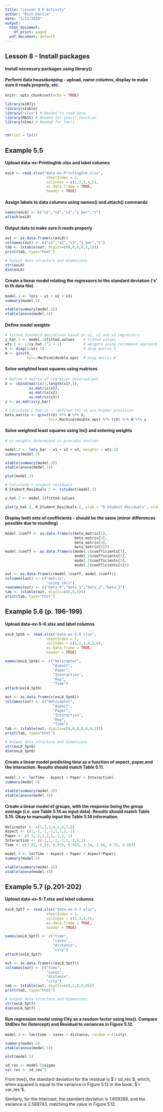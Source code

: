 ```yaml
---
title: "Lesson 8 R Activity"
author: "Rick Davila"
date: "5/11/2020"
output:
  html_document:
    df_print: paged
  pdf_document: default
---
```


## Lesson 8 - Install packages
#### Install necessary packages using library()
#### Perform data housekeeping - upload, name columns, display to make sure it reads properly, etc. 

```r
knitr::opts_chunk$set(echo = TRUE)

library(e1071)
library(xtable)
library("xlsx") # Needed to read data
library(MASS) # Needed for ginv() function
library(nlme) # Needed for lme()


rm(list = ls())

```

## Example 5.5
#### Upload data-ex-PrintingInk.xlsx and label columns

```r

exL8 <- read.xlsx("data-ex-PrintingInk.xlsx",
                   sheetIndex = 1, 
                   colIndex = c(1,2,3,4,5), 
                   as.data.frame = TRUE, 
                   header = TRUE)

```

#### Assign labels to data columns using names() and attach() commands

```r

names(exL8) <- c("x1","x2","x3","y_bar","s")
attach(exL8)

```

#### Output data to make sure it reads properly

```r

out <- as.data.frame(c(exL8))
colnames(out) <- c("x1","x2","x3","y_bar","s")
tab <- (xtable(out, digits=c(0,0,0,0,1,1)))
print(tab, type="html")

# Output data structure and dimensions
str(exL8)
dim(exL8)

```

#### Create a linear model relating the regressors to the standard deviation ('s' in th data file)

```r


model.1 <- lm(s ~ x1 + x2 + x3) 
summary(model.1)

xtable(summary(model.1))
xtable(anova(model.1))

```

#### Define model weights

```r

# fitted standard deviations based on x1, x2 and x3 regressors
y_hat.1 <- model.1$fitted.values    # fitted values
wts.1 <- 1/(y_hat.1^2 + 1)          # weights using recommend approach
V <- diag(1/wts.1)                  # diag matrix V
W <- ginv(V, 
          tol=.Machine$double.eps)  # diag matrix W

```

#### Solve weighted least squares using matrices

```r

# Define X matrix of regressor observations
X <- cbind(matrix(1,length(x1),1),
           as.matrix(x1),
           as.matrix(x2),
           as.matrix(x3))
y <- as.matrix(y_bar)

# Calculate C Matrix -- defined tol to use higher precision
beta_matrix <- ginv(t(X) %*% W %*% X, 
                    tol=.Machine$double.eps) %*% t(X) %*% W %*% y 

```

#### Solve weighted least squares using lm() and entering weights

```r

# us weights determined in previous section

model.2 <- lm(y_bar ~ x1 + x2 + x3, weights = wts.1)
summary(model.2)

xtable(summary(model.2))
xtable(anova(model.2))

plot(model.2)

# Calculate r_student residuals
R_Student_Residuals.2 <- rstudent(model.2)

y_hat.2 <- model.2$fitted.values

plot(y_hat.2, R_Student_Residuals.2, ylab = "R-Student Residuals", xlab = "y_bar", main = "R−Student Residuals versus Fitted Values")

```

#### Display both sets of coefficients - should be the same (minor differences possible due to rounding)

```r

model.1coeff <- as.data.frame(c(beta_matrix[1],
                                beta_matrix[2],
                                beta_matrix[3],
                                beta_matrix[4]))
model.2coeff <- as.data.frame(c(model.2$coefficients[1],
                                model.2$coefficients[2],
                                model.2$coefficients[3],
                                model.2$coefficients[4]))

out <- as.data.frame(c(model.1coeff, model.2coeff))
colnames(out) <- c("matrix",
                   "using lm()")
rownames(out) <- c("beta_0","beta_1","beta_2","beta_3")
tab <- (xtable(out, digits=c(0,6,6)))
print(tab, type="html")

```

## Example 5.6 (p. 196-199)
#### Upload data-ex-5-6.xlsx and label columns

```r

exL8_5pt6 <- read.xlsx("data-ex-5-6.xlsx",
                   sheetIndex = 1, 
                   colIndex = c(1,2,3,4,5,6), 
                   as.data.frame = TRUE, 
                   header = TRUE)

names(exL8_5pt6) <- c("Helicopter", 
                      "Aspect", 
                      "Paper", 
                      "Interaction", 
                      "Rep", 
                      "Time")
attach(exL8_5pt6)

out <- as.data.frame(c(exL8_5pt6))
colnames(out) <- c("Helicopter",
                      "Aspect",
                      "Paper",
                      "Interaction",
                      "Rep",
                      "Time")
tab <- (xtable(out, digits=c(0,0,0,0,0,0,2)))
print(tab, type="html")

# Output data structure and dimensions
str(exL8_5pt6)
dim(exL8_5pt6)

```

#### Create a linear model predicting time as a function of aspect, paper,and the interaction. Results should match Table 5.11.

```r

model.3 <- lm(Time ~ Aspect + Paper + Interaction)
summary(model.3)

xtable(summary(model.3))
xtable(anova(model.3))

```

#### Create a linear model of groups, with the response being the group average (i.e. use Table 5.14 as input data). Results should match Table 5.15. Okay to manually input the Table 5.14 information.

```r

Helicopter <- c(1,2,3,4,5,6,7,8)
Aspect <- c(1,-1,-1,-1,1,1,1,-1)
Paper <- c(-1,-1,1,1,1,-1,1,-1)
Interaction <- c(-1,1,-1,-1,1,-1,1,1)
Time <- c(3.81, 6.53, 6.973, 6.443, 3.54, 3.86, 4.75, 6.583)

model.4 <- lm(Time ~ Aspect + Paper + Aspect*Paper)
summary(model.4)

xtable(summary(model.4))
xtable(anova(model.4))

```

## Example 5.7 (p.201-202)

#### Upload data-ex-5-7.xlsx and label columns

```r

exL8_5pt7 <- read.xlsx("data-ex-5-7.xlsx",
                   sheetIndex = 1, 
                   colIndex = c(2,3,4,5), 
                   as.data.frame = TRUE, 
                   header = TRUE)

names(exL8_5pt7) <- c("time", 
                      "cases", 
                      "distance", 
                      "city")
attach(exL8_5pt7)

out <- as.data.frame(c(exL8_5pt7))
colnames(out) <- c("time",
                   "cases", 
                   "distance",
                   "city")
tab <- (xtable(out, digits=c(0,2,0,0,0)))
print(tab, type="html")

# Output data structure and dimensions
str(exL8_5pt7)
dim(exL8_5pt7)

```

#### Run regression model using City as a random factor using lme(). Compare StdDev for (Intercept) and Residual to variances in Figure 5.12.

```r

model.5 <- lme(time ~ cases + distance, random =~1|city)

summary(model.5)
xtable(anova(model.5))

plot(model.5)

sd_res <- model.5$sigma
var_res <- sd_res^2

```

From lme(), the standard deviation for the residual is $`r sd_res`$, which, when squared is equal to the variance in Figure 5.12 in the book, $`r var_res`$.

Similarly, for the Intercept, the standard deviation is $1.609268$, and the variance is $2.589743$, matching the value in Figure 5.12.
